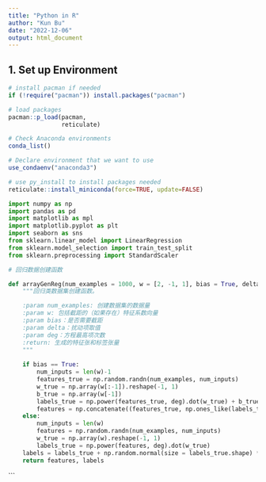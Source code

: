 ---
title: "Python in R"
author: "Kun Bu"
date: "2022-12-06"
output: html_document
---
## 1. Set up Environment

```{r Load R packages}
# install pacman if needed
if (!require("pacman")) install.packages("pacman")

# load packages
pacman::p_load(pacman, 
               reticulate)
```

```{r Python Environment check}
# Check Anaconda environments
conda_list()
```

```{r Declare environment}
# Declare environment that we want to use
use_condaenv("anaconda3")
```

```{r Install Packages}
# use py_install to install packages needed
reticulate::install_miniconda(force=TRUE, update=FALSE)
```

```{python Import python packages for data analysis and machine learning}
import numpy as np
import pandas as pd
import matplotlib as mpl
import matplotlib.pyplot as plt
import seaborn as sns 
from sklearn.linear_model import LinearRegression
from sklearn.model_selection import train_test_split
from sklearn.preprocessing import StandardScaler
```


```{python define arrayGenReg}
# 回归数据创建函数

def arrayGenReg(num_examples = 1000, w = [2, -1, 1], bias = True, delta = 0.01, deg = 1):
    """回归类数据集创建函数。

    :param num_examples: 创建数据集的数据量
    :param w: 包括截距的（如果存在）特征系数向量
    :param bias：是否需要截距
    :param delta：扰动项取值
    :param deg：方程最高项次数
    :return: 生成的特征张和标签张量
    """
    
    if bias == True:
        num_inputs = len(w)-1                                                           # 数据集特征个数
        features_true = np.random.randn(num_examples, num_inputs)                       # 原始特征
        w_true = np.array(w[:-1]).reshape(-1, 1)                                        # 自变量系数
        b_true = np.array(w[-1])                                                        # 截距
        labels_true = np.power(features_true, deg).dot(w_true) + b_true                 # 严格满足人造规律的标签
        features = np.concatenate((features_true, np.ones_like(labels_true)), axis=1)    # 加上全为1的一列之后的特征
    else: 
        num_inputs = len(w)
        features = np.random.randn(num_examples, num_inputs) 
        w_true = np.array(w).reshape(-1, 1)         
        labels_true = np.power(features, deg).dot(w_true)
    labels = labels_true + np.random.normal(size = labels_true.shape) * delta
    return features, labels
```

```

